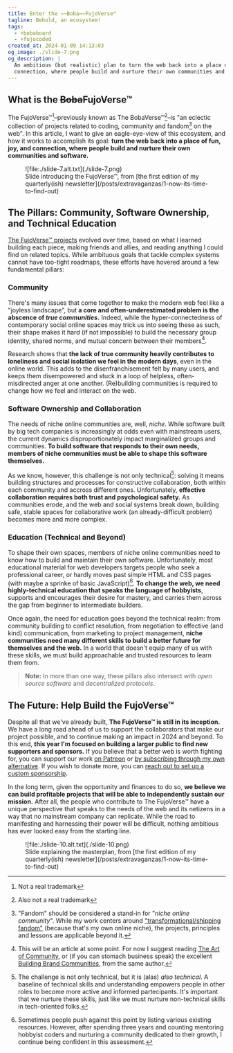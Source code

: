 ```yaml
---
title: Enter the ~~Boba~~FujoVerse™
tagline: Behold, an ecosystem!
tags:
  - +bobaboard
  - +fujocoded
created_at: 2024-01-09 14:13:03
og_image: ./slide-7.png
og_description: |
  An ambitious (but realistic) plan to turn the web back into a place of fun, joy, and
  connection, where people build and nurture their own communities and software.
---
```


## What is the ~~Boba~~FujoVerse™

The FujoVerse™[^1]–previously known as The BobaVerse™[^2]–is "an eclectic collection of
projects related to coding, community and fandom[^3] on the web". In this article, I want
to give an eagle-eye-view of this ecosystem, and how it works to accomplish its goal:
**turn the web back into a place of fun, joy, and connection, where people build
and nurture their own communities and software.**

<figure>
  ![file:./slide-7.alt.txt](./slide-7.png)
  <figcaption>
    Slide introducing the FujoVerse™, from [the first edition of my
    quarterly(ish) newsletter](/posts/extravaganzas/1-now-its-time-to-find-out)
  </figcaption>
</figure>

## The Pillars: Community, Software Ownership, and Technical Education

[The FujoVerse™ projects](/projects) evolved over time, based on what I learned
building each piece, making friends and allies, and reading anything I could
find on related topics. While ambituous goals that tackle complex systems
cannot have too-tight roadmaps, these efforts have hovered around a few fundamental
pillars:

### Community

There's many issues that come together to make the modern web feel like a "joyless
landscape", but **a core and often-underestimated problem is the abscence of
_true communities_.** Indeed, while the hyper-connectedness of contemporary
social online spaces may trick us into seeing these as such, their shape makes
it hard (if not impossible) to build the necessary group identity, shared norms,
and mutual concern between their members[^4].

Research shows that **the lack of true community heavily contributes to
loneliness and social isolation we feel in the modern days**, even in the online
world. This adds to the disenfranchisement felt by many users, and keeps them
disempowered and stuck in a loop of helpless, often-misdirected anger at one
another. (Re)building communities is required to change how we feel and
interact on the web.

### Software Ownership and Collaboration

The needs of niche online communities are, well, _niche_. While software built
by big tech companies is increasingly at odds even with mainstream users, the
current dynamics disproportionately impact marginalized groups and communities.
**To build software that responds to their own needs, members of niche
communities must be able to shape this software themselves.**

As we know, however, this challenge is not only technical[^5]: solving it means
building structures and processes for constructive collaboration, both within
each community and accross different ones. Unfortunately, **effective
collaboration requires both trust and psychological safety.** As communities
erode, and the web and social systems break down, building safe, stable spaces
for collaborative work (an already-difficult problem) becomes more and more
complex.

### Education (Technical and Beyond)

To shape their own spaces, members of niche online communities need to know how to
build and maintain their own software. Unfortunately, most educational material
for web developers targets people who seek a professional career, or hardly
moves past simple HTML and CSS pages (with maybe a sprinke of basic
JavaScript)[^6]. **To change the web, we need highly-technical education that
speaks the language of hobbyists**, supports and encourages their desire for
mastery, and carries them across the gap from beginner to intermediate builders.

Once again, the need for education goes beyond the technical realm:
from community building to conflict resolution, from negotiation to effective
(and kind) communication, from marketing to project management, **niche
communities need many different skills to build a better future for themselves
and the web.** In a world that doesn't equip many of us with these skills, we
must build approachable and trusted resources to learn them from.

> **Note:** In more than one way, these pillars also intersect with _open source software_
> and _decentralized protocols_.

## The Future: Help Build the FujoVerse™

Despite all that we've already built, **The FujoVerse™ is still in its
inception.** We have a long road ahead of us to support the collaborators that
make our project possible, and to continue making an impact in 2024 and beyond. To
this end, **this year I'm focused on building a larger public to find new
supporters and sponsors.** If you believe that a better web is worth fighting
for, you can support our work [on
Patreon](https://www.patreon.com/essentialrandomness) or [by subscribing through my
own alternative](https://www.essentialrandomness.com/support-me#donate). If you
wish to donate more, you can [reach out to set up a custom
sponsorship](mailto:essential.randomn3ss@gmail.com).

In the long term, given the opportunity and finances to do so, **we believe we
can build profitable projects that will be able to independently sustain our
mission.** After all, the people who contribute to The FujoVerse™ have a unique
perspective that speaks to the needs of the web and its netizens in a way that
no mainstream company can replicate. While the road to manifesting and
harnessing their power will be difficult, nothing ambitious has ever looked easy
from the starting line.

<figure>
  ![file:./slide-10.alt.txt](./slide-10.png)
  <figcaption>
    Slide explaining the masterplan, from [the first edition of my
    quarterly(ish) newsletter](/posts/extravaganzas/1-now-its-time-to-find-out)
  </figcaption>
</figure>

[^1]: Not a real trademark
[^2]: Also not a real trademark
[^3]:
    "Fandom" should be considered a stand-in
    for "_niche online community_". While my work centers around
    ["transformational/shipping
    fandom"](https://fanlore.org/wiki/Transformational_Fandom) (because that's
    my own online niche), the projects, principles and lessons are applicable beyond it.

[^4]:
    This will be an article at some point. For now I suggest reading [The Art
    of
    Community](https://bookshop.org/p/books/the-art-of-community-seven-principles-for-belonging-charles-vogl/12472751),
    or (if you can stomach business speak) the excellent [Building Brand
    Communities](https://bookshop.org/p/books/building-brand-communities-how-organizations-succeed-by-creating-belonging-carrie-melissa-jones/11208654),
    from the same author.

[^5]:
    The challenge is not only technical, but it is (alas) _also technical_. A
    baseline of technical skills and understanding empowers people in other
    roles to become more active and informed partecipants. It's important that
    we nurture these skills, just like we must nurture non-technical skills in
    tech-oriented folks.

[^6]:
    Sometimes people push against this point by listing various existing
    resources. However, after spending three years and counting mentoring
    hobbyist coders and nurturing a community dedicated to their growth, I
    continue being confident in this assessment.

<style>{`
    img {
      padding-block: 0!important;
      border: 1px solid #bbb;
      box-shadow: 4px 4px 0 0px #ddd;
      width: calc(100% - 8px);
    }
    img + img {
      margin-top: 20px;
    }
    figure {
        text-align: center;
    }
    figcaption {
        margin-top: 5px;
        text-size: small;
        color: gray;
    }
`}</style>

